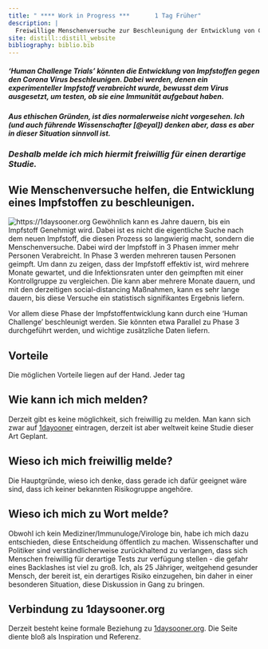 ```yaml
---
title: " **** Work in Progress ***       1 Tag Früher"
description: |
  Freiwillige Menschenversuche zur Beschleunigung der Entwicklung von Corona Impfstoffen
site: distill::distill_website
bibliography: biblio.bib
---
```

##### 'Human Challenge Trials' könnten die Entwicklung von Impfstoffen gegen den Corona Virus beschleunigen. Dabei werden, denen ein experimenteller Impfstoff verabreicht wurde, bewusst dem Virus ausgesetzt, um testen, ob sie eine Immunität aufgebaut haben.

##### Aus ethischen Gründen, ist dies normalerweise nicht vorgesehen. Ich (und auch führende Wissenschafter [@eyal]) denken aber, dass es aber in dieser Situation sinnvoll ist.

### *Deshalb melde ich mich hiermit freiwillig für einen derartige Studie.*

## Wie Menschenversuche helfen, die Entwicklung eines Impfstoffen zu beschleunigen.
![](./images/vaccine_devlopement_timeline.png "https://1daysooner.org")
Gewöhnlich kann es Jahre dauern, bis ein Impfstoff Genehmigt wird.
Dabei ist es nicht die eigentliche Suche nach dem neuen Impfstoff, die diesen Prozess so langwierig macht, sondern die Menschenversuche.
Dabei wird der Impfstoff in 3 Phasen immer mehr Personen Verabreicht.
In Phase 3 werden mehreren tausen Personen geimpft.
Um dann zu zeigen, dass der Impfstoff effektiv ist, wird mehrere Monate gewartet, und die Infektionsraten unter den geimpften mit einer Kontrollgruppe zu vergleichen.
Die kann aber mehrere Monate dauern, und mit den derzeitigen social-distancing Maßnahmen, kann es sehr lange dauern, bis diese Versuche ein statistisch signifikantes Ergebnis liefern. 

Vor allem diese Phase der Impfstoffentwicklung kann durch eine 'Human Challenge' beschleunigt werden.
Sie könnten etwa Parallel zu Phase 3 durchgeführt werden, und wichtige zusätzliche Daten liefern.

## Vorteile
Die möglichen Vorteile liegen auf der Hand.
Jeder tag


## Wie kann ich mich melden?
Derzeit gibt es keine möglichkeit, sich freiwillig zu melden.
Man kann sich zwar auf [1dayooner](https://1daysooner.org/volunteer) eintragen, derzeit ist aber weltweit keine Studie dieser Art Geplant.

## Wieso ich mich freiwillig melde?
Die Hauptgründe, wieso ich denke, dass gerade ich dafür geeignet wäre sind, dass ich keiner bekannten Risikogruppe angehöre.

## Wieso ich mich zu Wort melde?
Obwohl ich kein Mediziner/Immunuloge/Virologe bin, habe ich mich dazu entschieden, diese Entscheidung öffentlich zu machen.
Wissenschafter und Politiker sind verständlicherweise zurückhaltend zu verlangen, dass sich Menschen freiwillig für derartige Tests zur verfügung stellen - die gefahr eines Backlashes ist viel zu groß.
Ich, als 25 Jähriger, weitgehend gesunder Mensch, der bereit ist, ein derartiges Risiko einzugehen, bin daher in einer besonderen Situation, diese Diskussion in Gang zu bringen.

## Verbindung zu 1daysooner.org
Derzeit besteht keine formale Beziehung zu [1daysooner.org](https://1daysooner.org).
Die Seite diente bloß als Inspiration und Referenz.


